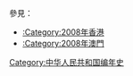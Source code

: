 {{Commonscat|2008 in China}}
{{Year in country category|2|0|0|8|中國|亞洲||}}
參見：
*[[:Category:2008年香港|:Category:2008年香港]]
*[[:Category:2008年澳門|:Category:2008年澳門]]

[[Category:中华人民共和国编年史|Category:中华人民共和国编年史]]